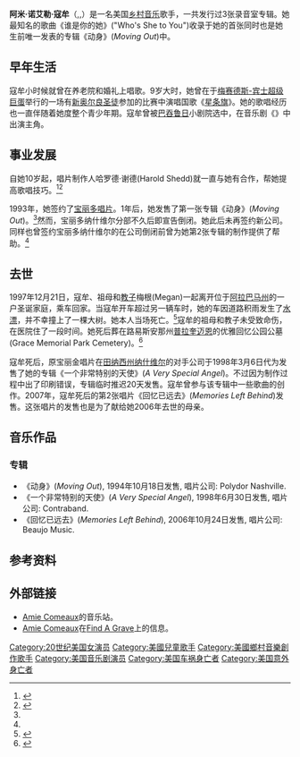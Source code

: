 {{Infobox musical artist <!-- See Wikipedia:WikiProject_Musicians -->
| name                = 阿米·寇牟<br>(Amie Comeaux)
| image               = 
| caption             = 
| image_size          = 
| background          = solo_singer
| birth_name          = 阿米·诺艾勒·寇牟<br>（Amie Noelle Comeaux）
| birth_date          = {{birth date|1976|12|04}}
| birth_place         = {{USA}}[[路易斯安那州|路易斯安那州]][[布瑞斯雷_(路易斯安那州)|布瑞斯雷]]
| death_date          = {{death date and age|1997|12|21|1976|12|04}}
| death_place         = {{USA}}[[路易斯安那州|路易斯安那州]]{{link-en|拉空布 (路易斯安那州)|Lacombe, Louisiana|拉空布}}
| nationality         = {{USA}}
| origin              = {{USA}}路易斯安那州布瑞斯雷
| instrument          = [[歌唱|歌喉]]
| genre               = [[乡村音乐|乡村]]
| occupation          = [[歌手|歌手]]，[[音樂劇|音樂劇]][[演員|演員]]
| years_active        = 1993年–1997年
| label               = [[宝丽多唱片|宝丽多唱片]]
| associated_acts     = {{link-en|托比·凯斯|Toby Keith}}
}}

'''阿米·诺艾勒·寇牟'''（{{lang-en|Amie Noelle Comeaux}},{{IPAc-en|ˈ|k|oʊ|m|oʊ}},{{bd|1976年|12月4日|1997年|12月21日|catIdx=C}}）是一名美国[[乡村音乐|乡村音乐]]歌手，一共发行过3张录音室专辑。她最知名的歌曲《谁是你的她》("Who's She to You")收录于她的首张同时也是她生前唯一发表的专辑《动身》(''Moving Out'')中。

== 早年生活 ==
寇牟小时候就曾在养老院和婚礼上唱歌。9岁大时，她曾在于[[梅赛德斯-宾士超级巨蛋|梅赛德斯-宾士超级巨蛋]]举行的一场有[[新奥尔良圣徒|新奥尔良圣徒]]参加的比赛中演唱国歌《[[星条旗_(美国国歌)|星条旗]]》。她的歌唱经历也一直伴随着她度整个青少年期。寇牟曾被[[巴吞鲁日_(路易斯安那州)|巴吞鲁日]]小剧院选中，在音乐剧《{{link-en|安妮 (音乐剧)|Annie (musical)|安妮}}》中出演主角。

== 事业发展 ==
自她10岁起，唱片制作人哈罗德·谢德(Harold Shedd)就一直与她有合作，帮她提高歌唱技巧。<ref name="allmusic">{{Cite web |url= http://www.allmusic.com/artist/amie-comeaux-mn0000747865/discography |title= Amie Comeaux - Biography by John Bush |accessdate= 2016-01-02 |author= John Bush |date=  |publisher= [[Allmusic|Allmusic]] |language= en |quote=  |archive-date= 2019-07-13 |archive-url= https://web.archive.org/web/20190713154112/https://www.allmusic.com/artist/amie-comeaux-mn0000747865/discography |dead-url= no }}</ref><ref name="wire">{{cite web |url=http://weeklywire.com/ww/01-12-98/nash_music-industry.html |title="Before Her Time": Country music loses Amie Comeaux |accessdate=2008-01-07 |last=Keel |first=Beverly |date= 1998-01-12 |work=Nashville Scene |language= en}}</ref>

1993年，她签约了[[宝丽多唱片|宝丽多唱片]]。1年后，她发售了第一张专辑《动身》(''Moving Out'')。<ref name="allmusic"/>然而，宝丽多纳什维尔分部不久后即宣告倒闭。她此后未再签约新公司。同样也曾签约宝丽多纳什维尔的{{link-en|托比·凯斯|Toby Keith}}在公司倒闭前曾为她第2张专辑的制作提供了帮助。<ref name="wire"/>

== 去世 ==
1997年12月21日，寇牟、祖母和[[教父母|教子]]梅根(Megan)一起离开位于[[阿拉巴马州|阿拉巴马州]]的一户圣诞家庭，乘车回家。当寇牟开车超过另一辆车时，她的车因道路积雨发生了[[水漂_(轮胎)|水漂]]，并不幸撞上了一棵大树。她本人当场死亡。<ref>{{cite news |title=Brusly singer dies in car wreck|date=December 22, 1997 |work=''The Advocate'' (Louisiana) |accessdate= February 23, 2013 |language= en}}</ref>寇牟的祖母和教子未受致命伤，在医院住了一段时间。她死后葬在路易斯安那州[[普拉奎迈恩_(路易斯安那州)|普拉奎迈恩]]的优雅回忆公园公墓(Grace Memorial Park Cemetery)。<ref>{{cite news |title=Briefs |date=December 23, 1997 |work=''The Advocate'' |accessdate=February 23, 2013 |language= en}}</ref>

寇牟死后，原宝丽金唱片在[[田纳西州|田纳西州]][[纳什维尔|纳什维尔]]的对手公司于1998年3月6日代为发售了她的专辑《一个非常特别的天使》(''A Very Special Angel'')。不过因为制作过程中出了印刷错误，专辑临时推迟20天发售。寇牟曾参与该专辑中一些歌曲的创作。2007年，寇牟死后的第2张唱片《回忆已远去》(''Memories Left Behind'')发售。这张唱片的发售也是为了献给她2006年去世的母亲。

== 音乐作品 ==
{{expand section}}
=== 专辑 ===
* 《动身》(''Moving Out''), 1994年10月18日发售, 唱片公司: Polydor Nashville.
* 《一个非常特别的天使》(''A Very Special Angel''), 1998年6月30日发售, 唱片公司: Contraband.
* 《回忆已远去》(''Memories Left Behind''), 2006年10月24日发售, 唱片公司: Beaujo Music.

== 参考资料 ==
{{reflist}}

== 外部链接 ==
* [https://web.archive.org/web/20080517055805/http://www.amiecomeaux.com/ Amie Comeaux]的音乐站。
* [http://www.findagrave.com/cgi-bin/fg.cgi?page=gr&GSln=Comeaux&GSfn=Amie+&GSbyrel=all&GSdyrel=all&GSob=n&GRid=7328190& Amie Comeaux]在[[Find_A_Grave|Find A Grave]]上的信息。

{{DEFAULTSORT:Comeaux, Amie}}
[[Category:20世纪美国女演员|Category:20世纪美国女演员]]
[[Category:美國兒童歌手|Category:美國兒童歌手]]
[[Category:美國鄉村音樂創作歌手|Category:美國鄉村音樂創作歌手]]
[[Category:美国音乐剧演员|Category:美国音乐剧演员]]
[[Category:美国车祸身亡者|Category:美国车祸身亡者]]
[[Category:美国意外身亡者|Category:美国意外身亡者]]